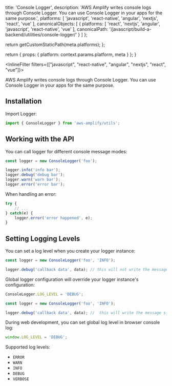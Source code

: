 
  title: 'Console Logger',
  description: 'AWS Amplify writes console logs through Console Logger. You can use Console Logger in your apps for the same purpose.',
  platforms: [
    'javascript',
    'react-native',
    'angular',
    'nextjs',
    'react',
    'vue'
  ],
  canonicalObjects: [
    {
      platforms: [
        'react',
        'nextjs',
        'angular',
        'javascript',
        'react-native',
        'vue'
      ],
      canonicalPath: '/javascript/build-a-backend/utilities/console-logger/'
    }
  ]
};

  return getCustomStaticPath(meta.platforms);
};

  return {
    props: {
      platform: context.params.platform,
      meta
    }
  };
}

<InlineFilter filters={["javascript", "react-native", "angular", "nextjs", "react", "vue"]}>

AWS Amplify writes console logs through Console Logger. You can use Console Logger in your apps for the same purpose.

## Installation

Import Logger:

```javascript
import { ConsoleLogger } from 'aws-amplify/utils';
```

## Working with the API

You can call logger for different console message modes:

```javascript
const logger = new ConsoleLogger('foo');

logger.info('info bar');
logger.debug('debug bar');
logger.warn('warn bar');
logger.error('error bar');
```

When handling an error:

```javascript
try {
    // ...
} catch(e) {
    logger.error('error happened', e);
}
```

## Setting Logging Levels

You can set a log level when you create your logger instance:

```javascript
const logger = new ConsoleLogger('foo', 'INFO');

logger.debug('callback data', data); // this will not write the message
```

Global logger configuration will override your logger instance's configuration:

```javascript
ConsoleLogger.LOG_LEVEL = 'DEBUG';

const logger = new ConsoleLogger('foo', 'INFO');

logger.debug('callback data', data); //  this will write the message since the global log level is 'DEBUG'
```

During web development, you can set global log level in browser console log:
```javascript
window.LOG_LEVEL = 'DEBUG';
```

Supported log levels:

* `ERROR`
* `WARN`
* `INFO`
* `DEBUG`
* `VERBOSE`

</InlineFilter>
